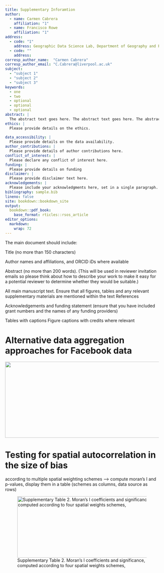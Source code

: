 ```yaml
---
title: Supplementary Inforamtion
author:
  - name: Carmen Cabrera
    affiliation: "1"
  - name: Francisco Rowe
    affiliation: "1"
address:
  - code: "1"
    address: Geographic Data Science Lab, Department of Geography and Planning, University of Liverpool, Liverpool, United Kingdom.
  - code: ""
    address: 
corresp_author_name:  "Carmen Cabrera"
corresp_author_email: "C.Cabrera@liverpool.ac.uk"
subject:
  - "subject 1"
  - "subject 2"
  - "subject 3"
keywords:
  - one
  - two
  - optional
  - optional
  - optional
abstract: |
  The abstract text goes here. The abstract text goes here. The abstract text goes here. The abstract text goes here. The abstract text goes here. The abstract text goes here. The abstract text goes here. The abstract text goes here.
ethics: |
  Please provide details on the ethics.
  
data_accessibility: |
  Please provide details on the data availability.
author_contributions: |
  Please provide details of author contributions here.
conflict_of_interest: |
  Please declare any conflict of interest here.
funding: |
  Please provide details on funding
disclaimer: |
  Please provide disclaimer text here.
acknowledgements: |
  Please include your acknowledgments here, set in a single paragraph. Please do not include any acknowledgments in the Supporting Information, or anywhere else in the manuscript.
bibliography: sample.bib
lineno: false
site: bookdown::bookdown_site
output: 
  bookdown::pdf_book:
    base_format: rticles::rsos_article
editor_options: 
  markdown: 
    wrap: 72
---
```


::: {.callout-note icon="false"}
The main document should include:

Title (no more than 150 characters)

Author names and affiliations, and ORCID iDs where available

Abstract (no more than 200 words). (This will be used in reviewer
invitation emails so please think about how to describe your work to
make it easy for a potential reviewer to determine whether they would be
suitable.)

All main manuscript text. Ensure that all figures, tables and any
relevant supplementary materials are mentioned within the text
References

Acknowledgements and funding statement (ensure that you have included
grant numbers and the names of any funding providers)

Tables with captions Figure captions with credits where relevant
:::

\newpage




# Alternative data aggregation approaches for Facebook data

![](figures/Fig-compare-bias-size.png){width="514" height="248"}

# Testing for spatial autocorrelation in the size of bias

according to multiple spatial weighting schemes --\> compute moran's I
and p-values, display them in a table (schemes as columns, data source
as rows)

![Supplementary Table 2. Moran's I coefficients and significance,
computed according to four spatial weights schemes,
](figures/Table-si.png){width="500" height="200"}
